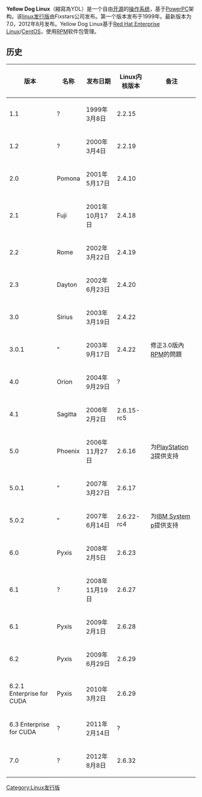 {{noteTA
|G1=IT
}}
{{Infobox_OS
| name = Yellow Dog Linux
| logo =
| screenshot =
| caption =
| collapsible = yes
| developer = [[Fixstars|Fixstars]] 
| family = [[Linux|Linux]]
| source_model = [[自由软件|自由软件]] / [[开源|开源]] 
| released = 1999年
| latest_release_version = 7.0
| latest_release_date = {{release date|2012|08|08}}
| kernel_type = [[宏内核|宏内核]] 
| license =
| working_state = 停止支援
| package_manager = [[RPM套件管理員|RPM]] 
| website = http://www.yellowdoglinux.com/ {{Webarchive | url=https://web.archive.org/web/20180311121651/http://www.fixstars.com/en/technologies/linux/ | date=2018-03-11}}

}}
'''Yellow Dog Linux'''（縮寫為YDL）是一个自由[[开源|开源]]的[[操作系统|操作系统]]，基于[[PowerPC|PowerPC]]架构。该[[linux发行版|linux发行版]]由Fixstars公司发布。第一个版本发布于1999年。最新版本为7.0，2012年8月发布。Yellow Dog Linux基于[[Red_Hat_Enterprise_Linux|Red Hat Enterprise Linux]]/[[CentOS|CentOS]]，使用[[RPM套件管理員|RPM]]软件包管理。

== 历史 ==

{|class="wikitable"
 |-
    ! 版本
    ! 名称
    ! 发布日期
    ! Linux内核版本
    ! 备注
 |-
    | 1.1
    | ?
    | 1999年3月8日
    | 2.2.15
| 
|-
    | 1.2
    | ?
    | 2000年3月4日
    | 2.2.19

|
 |-
    | 2.0
    | Pomona
    | 2001年5月17日
    | 2.4.10

|
 |-
    | 2.1
    | Fuji
    | 2001年10月17日
    | 2.4.18

|
 |-
    | 2.2
    | Rome
    | 2002年3月22日
    | 2.4.19

|
 |-
    | 2.3
    | Dayton
    | 2002年6月23日
    | 2.4.20

|
 |-
    | 3.0
    | Sirius
    | 2003年3月19日
    | 2.4.22

|
 |-
    | 3.0.1
    | "
    | 2003年9月17日
    | 2.4.22
    |修正3.0版內[[RPM|RPM]]的問題
 |-
    | 4.0
    | Orion
    | 2004年9月29日
    | ?

|
 |-
    | 4.1
    | Sagitta
    | 2006年2月2日
    | 2.6.15-rc5

|
 |-
    | 5.0
    | Phoenix
    | 2006年11月27日
    | 2.6.16 
    | 为[[PlayStation_3|PlayStation 3]]提供支持
 |-
    | 5.0.1
    | "
    | 2007年3月27日
    | 2.6.17 

|
 |-
    | 5.0.2
    | "
    | 2007年6月14日
    | 2.6.22-rc4 
    | 为[[IBM_System_p|IBM System p]]提供支持
 |-
    | 6.0
    | Pyxis
    | 2008年2月5日
    | 2.6.23

|
 |-
    | 6.1
    | ?
    | 2008年11月19日
    | 2.6.27

|
 |-
    | 6.1
    | Pyxis
    | 2009年2月1日
    | 2.6.28

|
 |-
    | 6.2
    | Pyxis
    | 2009年6月29日
    | 2.6.29

|
 |-
    | 6.2.1 Enterprise for CUDA
    | Pyxis
    | 2010年3月2日
    | 2.6.29

|
 |-
    | 6.3 Enterprise for CUDA
    | ?
    | 2011年2月14日
    | ?

|
 |-
    | 7.0
    | ?
    | 2012年8月8日
    | 2.6.32

|
 |}

[[Category:Linux发行版|Category:Linux发行版]]
{{Operating-system-stub}}